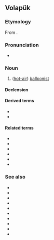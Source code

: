 ==Volapük==

===Etymology===
From {{compound|bälun|-a-|flit|-an|lang=vo|t1=balloon|t2=genitive morpheme|t3=flight|t4=person}}.

===Pronunciation===
* {{IPA|[bɛlunafliˈtan]|lang=vo}}

===Noun===
{{vo-noun}}

# ([[hot-air]]) [[balloonist]] {{qualifier|male or female}}

====Declension====
{{vo-decl-noun}}

====Derived terms====
* {{l|vo|bälunahiflitan}}
* {{l|vo|bälunajiflitan}}

====Related terms====
* {{l|vo|bälunaflit}}
* {{l|vo|bälunaflitam}}
* {{l|vo|bälunaflito}}
* {{l|vo|bälunaflitön}}
* {{l|vo|bälunaflitik}}
* {{l|vo|bälunaflitiko}}

===See also===
* {{l|vo|bälun}}
* {{l|vo|bälunil}}
* {{l|vo|bälunül}}
* {{l|vo|flit}}
* {{l|vo|flitanm}}
* {{l|vo|flitan}}
* {{l|vo|flitön}}
* {{l|vo|hiflitan}}
* {{l|vo|jiflitan}}
* {{l|vo|lebälun}}